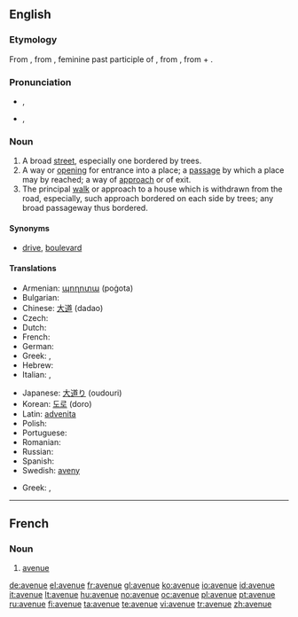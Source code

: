 ==English==

===Etymology===
From {{etyl|fr}} {{term|avenue|lang=fr}}, from {{etyl|fro}} {{term|avenue|lang=fro}}, feminine past participle of {{term|avenir||approach|lang=fro}}, from {{etyl|la}} {{term|advenire||come to|lang=la}}, from {{term|ad||to|lang=la}} + {{term|venire||come|lang=la}}.

===Pronunciation===
* {{a|UK}} {{IPA|/ˈæv.əˌnju/|/ˈævˌɪ.nju/|/ˈævən.ju/}}, {{SAMPA|/"{v.@%nju/|/"{v5I.nju/|/"{v@n.ju/}}
*: {{audio|en-gb-avenue.ogg|Audio (RP)}}
* {{a|US}} {{IPA|/ˈævəˌn(j)u/}}, {{SAMPA|/"{v@%n(j)u/}}
*: {{audio|en-us-avenue.ogg|Audio (US)}}

===Noun===
{{en-noun}}

# A broad [[street]], especially one bordered by trees.
# A way or [[opening]] for entrance into a place; a [[passage]] by which a place may by reached; a way of [[approach]] or of exit.
# The principal [[walk]] or approach to a house which is withdrawn from the road, especially, such approach bordered on each side by trees; any broad passageway thus bordered.

====Synonyms====
*{{sense|broad street}} [[drive]], [[boulevard]]

====Translations====
{{trans-top|broad street}}
* Armenian: [[պողոտա]] (poġota)
* Bulgarian: {{t+|bg|авеню|n|tr=avenyú|sc=Cyrl}}
* Chinese: [[大道]] (dadao)
* Czech: {{t-|cs|třída|f}}
* Dutch: {{t+|nl|weg}}
* French: {{t+|fr|avenue}}
* German: {{t+|de|Allee}}
* Greek: {{t+|el|λεωφόρος|tr=leofóros|sc=Grek}},  {{t|el|αστική οδική αρτηρία|tr=astikí oðikí artiría|sc=Grek}}
* Hebrew: {{t-|he|שׂדרה|tr=sdera|sc=Hebr}}
* Italian: {{t+|it|viale}}, {{t+|it|corso}}
{{trans-mid}}
* Japanese: [[大道り]] (oudouri)
* Korean: [[도로]] (doro)
* Latin: [[advenita]]
* Polish: {{t+|pl|aleja}}
* Portuguese: {{t+|pt|avenida}}
* Romanian: {{t-|ro|cale|f}}
* Russian: {{t+|ru|авеню|f|tr=avenue|sc=Cyrl}} {{t+|ru|проспект|m|tr=prospekt|sc=Cyrl}}
* Spanish: {{t+|es|avenida}}
* Swedish: [[aveny]]
{{trans-bottom}}
{{trans-top|way or opening; a passage}}
* Greek: {{t|el|οδός|f|tr=oðós|sc=Grek}},  {{t|el|δρόμος|m|tr=ðrómos|sc=Grek}}
{{trans-mid}}
{{trans-bottom}}

{{trans-top|principal approach to a house withdrawn from the road}}
{{trans-mid}}
{{trans-bottom}}

----

==French==

===Noun===
{{fr-noun|f}}

# [[avenue#English|avenue]]

[[de:avenue]]
[[el:avenue]]
[[fr:avenue]]
[[gl:avenue]]
[[ko:avenue]]
[[io:avenue]]
[[id:avenue]]
[[it:avenue]]
[[lt:avenue]]
[[hu:avenue]]
[[no:avenue]]
[[oc:avenue]]
[[pl:avenue]]
[[pt:avenue]]
[[ru:avenue]]
[[fi:avenue]]
[[ta:avenue]]
[[te:avenue]]
[[vi:avenue]]
[[tr:avenue]]
[[zh:avenue]]